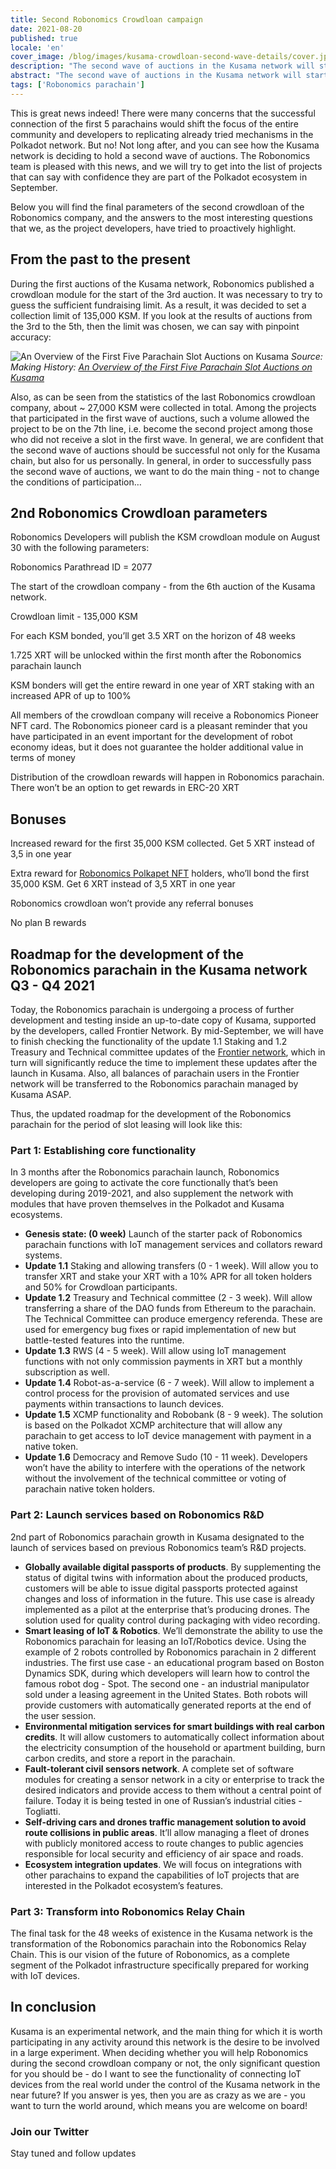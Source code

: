 ```yaml
---
title: Second Robonomics Crowdloan campaign
date: 2021-08-20
published: true
locale: 'en'
cover_image: /blog/images/kusama-crowdloan-second-wave-details/cover.jpg
description: "The second wave of auctions in the Kusama network will start on September 01, 2021. Robonomics will participate in the slot auction starting from the first day of the second wave. Take a look at details"
abstract: "The second wave of auctions in the Kusama network will start on September 01, 2021. Robonomics will participate in the slot auction starting from the first day of the second wave."
tags: ['Robonomics parachain']
---
```


This is great news indeed! There were many concerns that the successful connection of the first 5 parachains would shift the focus of the entire community and developers to replicating already tried mechanisms in the Polkadot network. But no! Not long after, and you can see how the Kusama network is deciding to hold a second wave of auctions. The Robonomics team is pleased with this news, and we will try to get into the list of projects that can say with confidence they are part of the Polkadot ecosystem in September.

Below you will find the final parameters of the second crowdloan of the Robonomics company, and the answers to the most interesting questions that we, as the project developers, have tried to proactively highlight.

## From the past to the present

During the first auctions of the Kusama network, Robonomics published a crowdloan module for the start of the 3rd auction. It was necessary to try to guess the sufficient fundraising limit. As a result, it was decided to set a collection limit of 135,000 KSM. If you look at the results of auctions from the 3rd to the 5th, then the limit was chosen, we can say with pinpoint accuracy:

![An Overview of the First Five Parachain Slot Auctions on Kusama](/blog/images/kusama-crowdloan-second-wave-details/auctions-on-kusama-overview.png)
*Source: Making History: [An Overview of the First Five Parachain Slot Auctions on Kusama](https://polkadot.network/making-history-an-overview-of-the-first-five-parachain-slot-auctions-on-kusama/)*

Also, as can be seen from the statistics of the last Robonomics crowdloan company, about ~ 27,000 KSM were collected in total. Among the projects that participated in the first wave of auctions, such a volume allowed the project to be on the 7th line, i.e. become the second project among those who did not receive a slot in the first wave. In general, we are confident that the second wave of auctions should be successful not only for the Kusama chain, but also for us personally. In general, in order to successfully pass the second wave of auctions, we want to do the main thing - not to change the conditions of participation…

## 2nd Robonomics Crowdloan parameters

Robonomics Developers will publish the KSM crowdloan module on August 30 with the following parameters:

<section class="animate-inside grid-3">

<TextCard>

Robonomics Parathread ID = 2077

</TextCard>

<TextCard>

The start of the crowdloan company - from the 6th auction of the Kusama network.

</TextCard>

<TextCard>

Crowdloan limit - 135,000 KSM

</TextCard>

<TextCard>

For each KSM bonded, you’ll get 3.5 XRT on the horizon of 48 weeks

</TextCard>

<TextCard>

1.725 XRT will be unlocked within the first month after the Robonomics parachain launch

</TextCard>

<TextCard>

KSM bonders will get the entire reward in one year of XRT staking with an increased APR of up to 100%

</TextCard>

</section>

<section class="animate-inside">

<TextCard>

All members of the crowdloan company will receive a Robonomics Pioneer NFT card. The Robonomics pioneer card is a pleasant reminder that you have participated in an event important for the development of robot economy ideas, but it does not guarantee the holder additional value in terms of money

</TextCard>

<TextCard>

Distribution of the crowdloan rewards will happen in Robonomics parachain. There won’t be an option to get rewards in ERC-20 XRT

</TextCard>

</section>

## Bonuses

<section class="animate-inside grid-2">

<TextCard>

Increased reward for the first 35,000 KSM collected. Get 5 XRT instead of 3,5 in one year

</TextCard>

<TextCard>

Extra reward for [Robonomics Polkapet NFT](https://opensea.io/assets/0x8cb813bf27dc744fc5fb6ba7515504de45d39e08/24) holders, who’ll bond the first 35,000 KSM. Get 6 XRT instead of 3,5 XRT in one year

</TextCard>

<TextCard>

Robonomics crowdloan won’t provide any referral bonuses

</TextCard>

<TextCard>

No plan B rewards

</TextCard>

</section>

## Roadmap for the development of the Robonomics parachain in the Kusama network Q3 - Q4 2021

Today, the Robonomics parachain is undergoing a process of further development and testing inside an up-to-date copy of Kusama, supported by the developers, called Frontier Network. By mid-September, we will have to finish checking the functionality of the update 1.1 Staking and 1.2 Treasury and Technical committee updates of the [Frontier network](/blog/robonomics-frontier/), which in turn will significantly reduce the time to implement these updates after the launch in Kusama. Also, all balances of parachain users in the Frontier network will be transferred to the Robonomics parachain managed by Kusama ASAP.

Thus, the updated roadmap for the development of the Robonomics parachain for the period of slot leasing will look like this:

<TextCard>

### Part 1: Establishing core functionality

In 3 months after the Robonomics parachain launch, Robonomics developers are going to activate the core functionally that’s been developing during 2019-2021, and also supplement the network with modules that have proven themselves in the Polkadot and Kusama ecosystems.

* **Genesis state: (0 week)** Launch of the starter pack of Robonomics parachain functions with IoT management services and collators reward systems.
* **Update 1.1** Staking and allowing transfers (0 - 1 week). Will allow you to transfer XRT and stake your XRT with a 10% APR for all token holders and 50% for Crowdloan participants.
* **Update 1.2** Treasury and Technical committee (2 - 3 week). Will allow transferring a share of the DAO funds from Ethereum to the parachain. The Technical Committee can produce emergency referenda. These are used for emergency bug fixes or rapid implementation of new but battle-tested features into the runtime.
* **Update 1.3** RWS (4 - 5 week). Will allow using IoT management functions with not only commission payments in XRT but a monthly subscription as well.
* **Update 1.4** Robot-as-a-service (6 - 7 week). Will allow to implement a control process for the provision of automated services and use payments within transactions to launch devices.
* **Update 1.5** XCMP functionality and Robobank (8 - 9 week). The solution is based on the Polkadot XCMP architecture that will allow any parachain to get access to IoT device management with payment in a native token.
* **Update 1.6** Democracy and Remove Sudo (10 - 11 week). Developers won’t have the ability to interfere with the operations of the network without the involvement of the technical committee or voting of parachain native token holders.

</TextCard>

<TextCard>

### Part 2: Launch services based on Robonomics R&D

2nd part of Robonomics parachain growth in Kusama designated to the launch of services based on previous Robonomics team’s R&D projects.

* **Globally available digital passports of products**. By supplementing the status of digital twins with information about the produced products, customers will be able to issue digital passports protected against changes and loss of information in the future. This use case is already implemented as a pilot at the enterprise that’s producing drones. The solution used for quality control during packaging with video recording.
* **Smart leasing of IoT & Robotics**. We’ll demonstrate the ability to use the Robonomics parachain for leasing an IoT/Robotics device. Using the example of 2 robots controlled by Robonomics parachain in 2 different industries. The first use case - an educational program based on Boston Dynamics SDK, during which developers will learn how to control the famous robot dog - Spot. The second one - an industrial manipulator sold under a leasing agreement in the United States. Both robots will provide customers with automatically generated reports at the end of the user session.
* **Environmental mitigation services for smart buildings with real carbon credits**. It will allow customers to automatically collect information about the electricity consumption of the household or apartment building, burn carbon credits, and store a report in the parachain.
* **Fault-tolerant civil sensors network**. A complete set of software modules for creating a sensor network in a city or enterprise to track the desired indicators and provide access to them without a central point of failure. Today it is being tested in one of Russian’s industrial cities - Togliatti.
* **Self-driving cars and drones traffic management solution to avoid route collisions in public areas**. It’ll allow managing a fleet of drones with publicly monitored access to route changes to public agencies responsible for local security and efficiency of air space and roads.
* **Ecosystem integration updates**. We will focus on integrations with other parachains to expand the capabilities of IoT projects that are interested in the Polkadot ecosystem’s features.

</TextCard>

<TextCard>

### Part 3: Transform into Robonomics Relay Chain

The final task for the 48 weeks of existence in the Kusama network is the transformation of the Robonomics parachain into the Robonomics Relay Chain. This is our vision of the future of Robonomics, as a complete segment of the Polkadot infrastructure specifically prepared for working with IoT devices.

</TextCard>

## In conclusion

Kusama is an experimental network, and the main thing for which it is worth participating in any activity around this network is the desire to be involved in a large experiment. When deciding whether you will help Robonomics during the second crowdloan company or not, the only significant question for you should be - do I want to see the functionality of connecting IoT devices from the real world under the control of the Kusama network in the near future? If you answer is yes, then you are as crazy as we are - you want to turn the world around, which means you are welcome on board!

<TextCard icon="/icons/icon-notification.png" link="https://twitter.com/AIRA_Robonomics">

### Join our Twitter

Stay tuned and follow updates

</TextCard>
